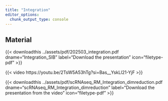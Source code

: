 ```yaml
---
title: "Integration"
editor_options: 
  chunk_output_type: console
---
```



## Material

{{< downloadthis ../assets/pdf/202503_integration.pdf dname="Integration_SIB" label="Download the presentation" icon="filetype-pdf" >}}

{{< video https://youtu.be/2TsW5A53hTg?si=Bas__YskLl21-YjF >}}

{{< downloadthis ../assets/pdf/scRNAseq_RM_Integration_dimreduction.pdf dname="scRNAseq_RM_Integration_dimreduction" label="Download the presentation from the video" icon="filetype-pdf" >}}

